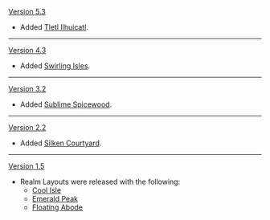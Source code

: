 {{Change History/Header}}
[[Version 5.3]]
* Added [[Tletl Ilhuicatl]].
----
[[Version 4.3]]
* Added [[Swirling Isles]].
----
[[Version 3.2]]
* Added [[Sublime Spicewood]].
----
[[Version 2.2]]
* Added [[Silken Courtyard]].
----
[[Version 1.5]]
* Realm Layouts were released with the following:
** [[Cool Isle]]
** [[Emerald Peak]]
** [[Floating Abode]]